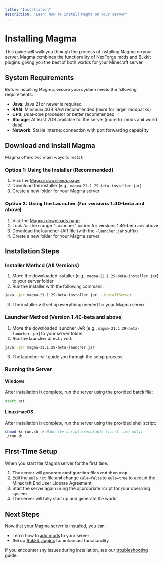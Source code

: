 ```yaml
---
title: "Installation"
description: "Learn how to install Magma on your server"
---
```


# Installing Magma

This guide will walk you through the process of installing Magma on your server. Magma combines the functionality of NeoForge mods and Bukkit plugins, giving you the best of both worlds for your Minecraft server.

## System Requirements

Before installing Magma, ensure your system meets the following requirements:

- **Java**: Java 21 or newer is required
- **RAM**: Minimum 4GB RAM recommended (more for larger modpacks)
- **CPU**: Dual-core processor or better recommended
- **Storage**: At least 2GB available for the server (more for mods and world data)
- **Network**: Stable internet connection with port forwarding capability

## Download and Install Magma

Magma offers two main ways to install:

### Option 1: Using the Installer (Recommended)

1. Visit the [Magma downloads page](https://magmafoundation.org/downloads)
2. Download the installer (e.g., `magma-21.1.29-beta-installer.jar`)
3. Create a new folder for your Magma server

### Option 2: Using the Launcher (For versions 1.40-beta and above)

1. Visit the [Magma downloads page](https://magmafoundation.org/downloads)
2. Look for the orange "Launcher" button for versions 1.40-beta and above
3. Download the launcher JAR file (with the `-launcher.jar` suffix)
4. Create a new folder for your Magma server

## Installation Steps

### Installer Method (All Versions)

1. Move the downloaded installer (e.g., `magma-21.1.29-beta-installer.jar`) to your server folder
2. Run the installer with the following command:

```bash
java -jar magma-21.1.29-beta-installer.jar --installServer
```

3. The installer will set up everything needed for your Magma server

### Launcher Method (Version 1.40-beta and above)

1. Move the downloaded launcher JAR (e.g., `magma-21.1.29-beta-launcher.jar`) to your server folder
2. Run the launcher directly with:

```bash
java -jar magma-21.1.29-beta-launcher.jar
```

3. The launcher will guide you through the setup process

### Running the Server

#### Windows

After installation is complete, run the server using the provided batch file:

```bat
start.bat
```

#### Linux/macOS

After installation is complete, run the server using the provided shell script:

```bash
chmod +x run.sh  # Make the script executable (first time only)
./run.sh
```

## First-Time Setup

When you start the Magma server for the first time:

1. The server will generate configuration files and then stop
2. Edit the `eula.txt` file and change `eula=false` to `eula=true` to accept the Minecraft End User License Agreement
3. Start the server again using the appropriate script for your operating system
4. The server will fully start up and generate the world

## Next Steps

Now that your Magma server is installed, you can:

- Learn how to [add mods](/docs/guides/adding-mods) to your server
- Set up [Bukkit plugins](/docs/guides/adding-plugins) for enhanced functionality

If you encounter any issues during installation, see our [troubleshooting](/docs/reference/troubleshooting) guide.
